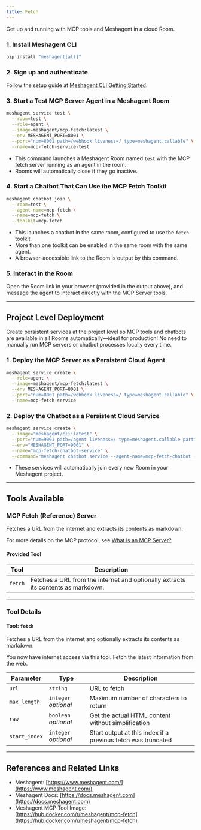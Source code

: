 ```yaml
---
title: Fetch
---
```



Get up and running with MCP tools and Meshagent in a cloud Room.

### 1. Install Meshagent CLI

```bash
pip install "meshagent[all]"
```

### 2. Sign up and authenticate

Follow the setup guide at [Meshagent CLI Getting Started](https://docs.meshagent.com/cli/getting_started).

### 3. Start a Test MCP Server Agent in a Meshagent Room

```bash
meshagent service test \
  --room=test \
  --role=agent \
  --image=meshagent/mcp-fetch:latest \
  --env MESHAGENT_PORT=8001 \
  --port="num=8001 path=/webhook liveness=/ type=meshagent.callable" \
  --name=mcp-fetch-service-test
```

- This command launches a Meshagent Room named `test` with the MCP fetch server running as an agent in the room.
- Rooms will automatically close if they go inactive.

### 4. Start a Chatbot That Can Use the MCP Fetch Toolkit

```bash
meshagent chatbot join \
  --room=test \
  --agent-name=mcp-fetch \
  --name=mcp-fetch \
  --toolkit=mcp-fetch
```

- This launches a chatbot in the same room, configured to use the `fetch` toolkit.
- More than one toolkit can be enabled in the same room with the same agent.
- A browser-accessible link to the Room is output by this command.

### 5. Interact in the Room

Open the Room link in your browser (provided in the output above), and message the agent to interact directly with the MCP Server tools.


---

## Project Level Deployment

Create persistent services at the project level so MCP tools and chatbots are available in all Rooms automatically—ideal for production! No need to manually run MCP servers or chatbot processes locally every time.

### 1. Deploy the MCP Server as a Persistent Cloud Agent

```bash
meshagent service create \
  --role=agent \
  --image=meshagent/mcp-fetch:latest \
  --env MESHAGENT_PORT=8001 \
  --port="num=8001 path=/webhook liveness=/ type=meshagent.callable" \
  --name=mcp-fetch-service
```

### 2. Deploy the Chatbot as a Persistent Cloud Service

```bash
meshagent service create \
  --image="meshagent/cli:latest" \
  --port="num=9001 path=/agent liveness=/ type=meshagent.callable participant_name=mcp-fetch-chatbot" \
  --env="MESHAGENT_PORT=9001" \
  --name="mcp-fetch-chatbot-service" \
  --command="meshagent chatbot service --agent-name=mcp-fetch-chatbot --toolkit=mcp-fetch"
```

- These services will automatically join every new Room in your Meshagent project.

---

## Tools Available

### MCP Fetch (Reference) Server

Fetches a URL from the internet and extracts its contents as markdown.

For more details on the MCP protocol, see [What is an MCP Server?](https://www.anthropic.com/news/model-context-protocol)

#### Provided Tool

| Tool    | Description                                                    |
|---------|----------------------------------------------------------------|
| `fetch` | Fetches a URL from the internet and optionally extracts its contents as markdown. |

---

### Tool Details

#### Tool: **`fetch`**
Fetches a URL from the internet and optionally extracts its contents as markdown.

You now have internet access via this tool. Fetch the latest information from the web.

| Parameter    | Type          | Description                                                   |
|--------------|--------------|---------------------------------------------------------------|
| `url`        | `string`     | URL to fetch                                                  |
| `max_length` | `integer` *optional* | Maximum number of characters to return                        |
| `raw`        | `boolean` *optional* | Get the actual HTML content without simplification             |
| `start_index`| `integer` *optional* | Start output at this index if a previous fetch was truncated   |

---

## References and Related Links

- Meshagent: [https://www.meshagent.com/](https://www.meshagent.com/)
- Meshagent Docs: [https://docs.meshagent.com](https://docs.meshagent.com)
- Meshagent MCP Tool Image: [https://hub.docker.com/r/meshagent/mcp-fetch](https://hub.docker.com/r/meshagent/mcp-fetch)